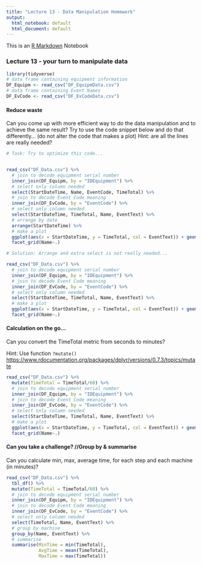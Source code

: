 ```yaml
---
title: "Lecture 13 - Data Manipulation Homework"
output:
  html_notebook: default
  html_document: default
---
```


This is an [R Markdown](http://rmarkdown.rstudio.com) Notebook
 

### Lecture 13 - your turn to manipulate data


```r
library(tidyverse)
# data frame containing equipment information
DF_Equipm <- read_csv("DF_EquipmData.csv")
# data frame containing Event Names
DF_EvCode <- read_csv("DF_EvCodeData.csv")
```

#### Reduce waste

Can you come up with more efficient way to do the data manipulation and to achieve the same result? Try to use the code snippet below and do that differently... (do not alter the code that makes a plot)
Hint: are all the lines are really needed?

```r
# Task: Try to optimize this code...


read_csv("DF_Data.csv") %>% 
  # join to decode equipment serial number
  inner_join(DF_Equipm, by = "IDEquipment") %>% 
  # select only column needed
  select(StartDateTime, Name, EventCode, TimeTotal) %>% 
  # join to decode Event Code meaning
  inner_join(DF_EvCode, by = "EventCode") %>% 
  # select only column needed
  select(StartDateTime, TimeTotal, Name, EventText) %>% 
  # arrange by date 
  arrange(StartDateTime) %>% 
  # make a plot
  ggplot(aes(x = StartDateTime, y = TimeTotal, col = EventText)) + geom_point()+
  facet_grid(Name~.)
```



```r
# Solution: Arrange and extra select is not really needed...

read_csv("DF_Data.csv") %>% 
  # join to decode equipment serial number
  inner_join(DF_Equipm, by = "IDEquipment") %>% 
  # join to decode Event Code meaning
  inner_join(DF_EvCode, by = "EventCode") %>% 
  # select only column needed
  select(StartDateTime, TimeTotal, Name, EventText) %>% 
  # make a plot
  ggplot(aes(x = StartDateTime, y = TimeTotal, col = EventText)) + geom_point()+
  facet_grid(Name~.)
```

#### Calculation on the go...

Can you convert the TimeTotal metric from seconds to minutes? 

Hint: Use function `?mutate()` <https://www.rdocumentation.org/packages/dplyr/versions/0.7.3/topics/mutate>

```r
read_csv("DF_Data.csv") %>% 
  mutate(TimeTotal = TimeTotal/60) %>% 
  # join to decode equipment serial number
  inner_join(DF_Equipm, by = "IDEquipment") %>% 
  # join to decode Event Code meaning
  inner_join(DF_EvCode, by = "EventCode") %>% 
  # select only column needed
  select(StartDateTime, TimeTotal, Name, EventText) %>% 
  # make a plot
  ggplot(aes(x = StartDateTime, y = TimeTotal, col = EventText)) + geom_point()+
  facet_grid(Name~.)
```

#### Can you take a challenge? //Group by & summarise

Can you calculate min, max, average time, for each step and each machine (in minutes)?

```r
read_csv("DF_Data.csv") %>% 
  tbl_df() %>% 
  mutate(TimeTotal = TimeTotal/60) %>% 
  # join to decode equipment serial number
  inner_join(DF_Equipm, by = "IDEquipment") %>% 
  # join to decode Event Code meaning
  inner_join(DF_EvCode, by = "EventCode") %>% 
  # select only column needed
  select(TimeTotal, Name, EventText) %>% 
  # group by machine
  group_by(Name, EventText) %>% 
  # summarise
  summarise(MinTime = min(TimeTotal), 
            AvgTime = mean(TimeTotal),
            MaxTime = max(TimeTotal))
```
